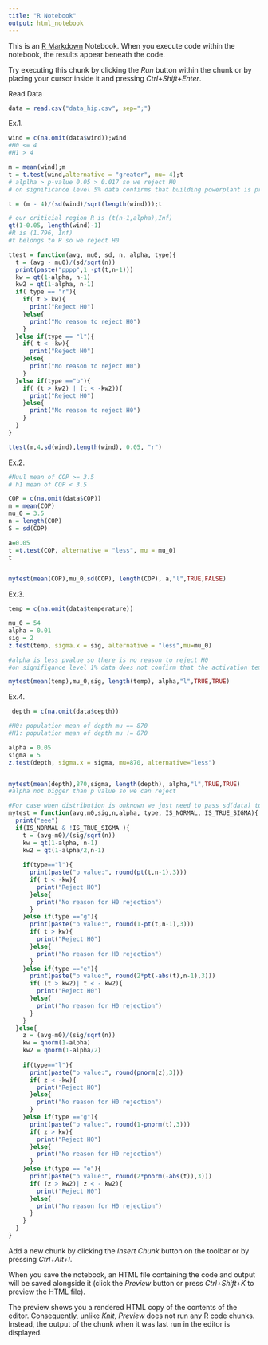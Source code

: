 ```yaml
---
title: "R Notebook"
output: html_notebook
---
```


This is an [R Markdown](http://rmarkdown.rstudio.com) Notebook. When you execute code within the notebook, the results appear beneath the code. 

Try executing this chunk by clicking the *Run* button within the chunk or by placing your cursor inside it and pressing *Ctrl+Shift+Enter*. 

Read Data
```r
data = read.csv("data_hip.csv", sep=";")
```


Ex.1.

```r

wind = c(na.omit(data$wind));wind
#H0 <= 4
#H1 > 4

m = mean(wind);m
t = t.test(wind,alternative = "greater", mu= 4);t
# alplha > p-value 0.05 > 0.017 so we reject H0
# on significance level 5% data confirms that building powerplant is profitable

t = (m - 4)/(sd(wind)/sqrt(length(wind)));t

# our criticial region R is (t(n-1,alpha),Inf)
qt(1-0.05, length(wind)-1)
#R is (1.796, Inf)
#t belongs to R so we reject H0

ttest = function(avg, mu0, sd, n, alpha, type){
  t = (avg - mu0)/(sd/sqrt(n))
  print(paste("pppp",1 -pt(t,n-1)))
  kw = qt(1-alpha, n-1)
  kw2 = qt(1-alpha, n-1)
  if( type == "r"){
    if( t > kw){
      print("Reject H0")
    }else{
      print("No reason to reject H0")
    }
  }else if(type == "l"){
    if( t < -kw){
      print("Reject H0")
    }else{
      print("No reason to reject H0")
    }
  }else if(type =="b"){
    if( (t > kw2) | (t < -kw2)){
      print("Reject H0")
    }else{
      print("No reason to reject H0")
    }
  }
}

ttest(m,4,sd(wind),length(wind), 0.05, "r")
```
Ex.2.
```r
#Nuul mean of COP >= 3.5
# h1 mean of COP < 3.5

COP = c(na.omit(data$COP))
m = mean(COP)
mu_0 = 3.5
n = length(COP)
S = sd(COP)

a=0.05
t =t.test(COP, alternative = "less", mu = mu_0)
t


mytest(mean(COP),mu_0,sd(COP), length(COP), a,"l",TRUE,FALSE)
```

Ex.3.
```r
temp = c(na.omit(data$temperature))

mu_0 = 54
alpha = 0.01
sig = 2
z.test(temp, sigma.x = sig, alternative = "less",mu=mu_0)

#alpha is less pvalue so there is no reason to reject H0
#on signifigance level 1% data does not confirm that the activation temperature is different than 54

mytest(mean(temp),mu_0,sig, length(temp), alpha,"l",TRUE,TRUE)
```

Ex.4.
```r
 depth = c(na.omit(data$depth))

#H0: population mean of depth mu == 870
#H1: population mean of depth mu != 870

alpha = 0.05
sigma = 5
z.test(depth, sigma.x = sigma, mu=870, alternative="less")


mytest(mean(depth),870,sigma, length(depth), alpha,"l",TRUE,TRUE)
#alpha not bigger than p value so we can reject
```

```r
#For case when distribution is onknown we just need to pass sd(data) to sig variable
mytest = function(avg,m0,sig,n,alpha, type, IS_NORMAL, IS_TRUE_SIGMA){
  print("eee")
  if(IS_NORMAL & !IS_TRUE_SIGMA ){
    t = (avg-m0)/(sig/sqrt(n))
    kw = qt(1-alpha, n-1)
    kw2 = qt(1-alpha/2,n-1)
    
    if(type=="l"){
      print(paste("p value:", round(pt(t,n-1),3)))
      if( t < -kw){
        print("Reject H0")
      }else{
        print("No reason for H0 rejection")
      }
    }else if(type =="g"){
      print(paste("p value:", round(1-pt(t,n-1),3)))
      if( t > kw){
        print("Reject H0")
      }else{
        print("No reason for H0 rejection")
      }
    }else if(type =="e"){
      print(paste("p value:", round(2*pt(-abs(t),n-1),3)))
      if( (t > kw2)| t < - kw2){
        print("Reject H0")
      }else{
        print("No reason for H0 rejection")
      }
    }
  }else{
    z = (avg-m0)/(sig/sqrt(n))
    kw = qnorm(1-alpha)
    kw2 = qnorm(1-alpha/2)
    
    if(type=="l"){
      print(paste("p value:", round(pnorm(z),3)))
      if( z < -kw){
        print("Reject H0")
      }else{
        print("No reason for H0 rejection")
      }
    }else if(type =="g"){
      print(paste("p value:", round(1-pnorm(t),3)))
      if( z > kw){
        print("Reject H0")
      }else{
        print("No reason for H0 rejection")
      }
    }else if(type == "e"){
      print(paste("p value:", round(2*pnorm(-abs(t)),3)))
      if( (z > kw2)| z < - kw2){
        print("Reject H0")
      }else{
        print("No reason for H0 rejection")
      }
    }
  }
}
```

Add a new chunk by clicking the *Insert Chunk* button on the toolbar or by pressing *Ctrl+Alt+I*.

When you save the notebook, an HTML file containing the code and output will be saved alongside it (click the *Preview* button or press *Ctrl+Shift+K* to preview the HTML file).

The preview shows you a rendered HTML copy of the contents of the editor. Consequently, unlike *Knit*, *Preview* does not run any R code chunks. Instead, the output of the chunk when it was last run in the editor is displayed.
